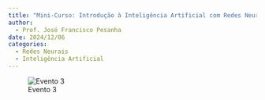 ```yaml
---
title: "Mini-Curso: Introdução à Inteligência Artificial com Redes Neurais Artificiais Parte 1"
author:
  - Prof. José Francisco Pesanha
date: 2024/12/06
categories: 
  - Redes Neurais
  - Inteligência Artificial
---
```


![Evento 3](images/Evento%206-12-24.png)
